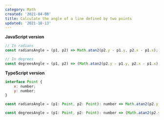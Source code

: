 ```yaml
---
category: Math
created: '2021-04-08'
title: Calculate the angle of a line defined by two points
updated: '2021-10-13'
---
```


**JavaScript version**

```js
// In radians
const radiansAngle = (p1, p2) => Math.atan2(p2.y - p1.y, p2.x - p1.x);

// In degrees
const degreesAngle = (p1, p2) => (Math.atan2(p2.y - p1.y, p2.x - p1.x) * 180) / Math.PI;
```

**TypeScript version**

```js
interface Point {
    x: number;
    y: number;
}

const radiansAngle = (p1: Point, p2: Point): number => Math.atan2(p2.y - p1.y, p2.x - p1.x);

const degreesAngle = (p1: Point, p2: Point): number => (Math.atan2(p2.y - p1.y, p2.x - p1.x) * 180) / Math.PI;
```
